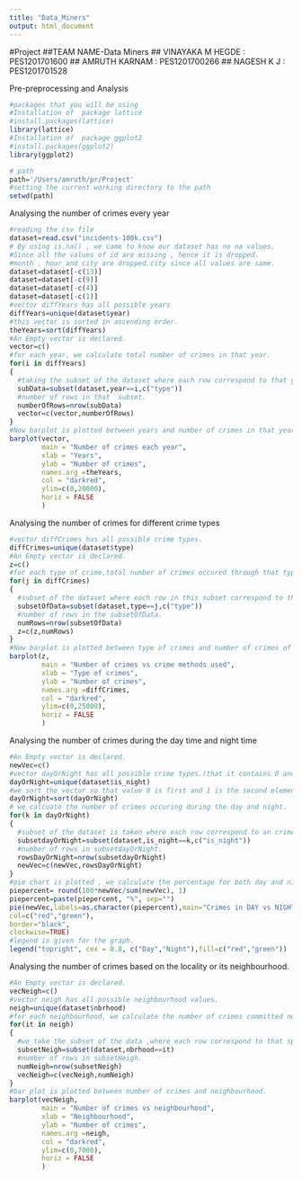 ```yaml
---
title: "Data_Miners"
output: html_document
---
```

#Project
##TEAM NAME-Data Miners
## VINAYAKA M HEGDE  : PES1201701600
## AMRUTH KARNAM : PES1201700266
## NAGESH K J : PES1201701528

<h> Pre-preprocessing  and Analysis</h>
```r
#packages that you will be using
#Installation of  package lattice
#install.packages(lattice)
library(lattice)
#Installation of  package ggplot2
#install.packages(ggplot2)
library(ggplot2)
```



```r
# path 
path='/Users/amruth/pr/Project'
#setting the current working directory to the path
setwd(path)
```
<p> Analysing the number of crimes every year</p>

```r
#reading the csv file
dataset=read.csv("incidents-100k.csv")
# By using is.na() , we came to know our dataset has no na values.
#Since all the values of id are missing , hence it is dropped.
#month , hour and city are dropped.city since all values are same.
dataset=dataset[-c(13)]
dataset=dataset[-c(9)]
dataset=dataset[-c(4)]
dataset=dataset[-c(1)]
#vector diffYears has all possible years
diffYears=unique(dataset$year)
#this vector is sorted in ascending order.
theYears=sort(diffYears)
#An Empty vector is declared.
vector=c()
#for each year, we calculate total number of crimes in that year.
for(i in diffYears)
{
  #taking the subset of the dataset where each row correspond to that year.
  subData=subset(dataset,year==i,c("type"))
  #number of rows in that  subset.
  numberOfRows=nrow(subData)
  vector=c(vector,numberOfRows)
}
#Now barplot is plotted between years and number of crimes in that year.
barplot(vector,
        main = "Number of crimes each year",
        xlab = "Years",
        ylab = "Number of crimes",
        names.arg =theYears,
        col = "darkred",
        ylim=c(0,20000),
        horiz = FALSE
        )
```

<p> Analysing the number of crimes for different crime types</p>
```r
#vector diffCrimes has all possible crime types.
diffCrimes=unique(dataset$type)
#An Empty vector is declared.
z=c()
#for each type of crime,total number of crimes occured through that type.
for(j in diffCrimes)
{
  #subset of the dataset where each row in this subset correspond to that specific type.
  subsetOfData=subset(dataset,type==j,c("type"))
  #number of rows in the subsetOfData.
  numRows=nrow(subsetOfData)
  z=c(z,numRows)
}
#Now barplot is plotted between type of crimes and number of crimes of that specific type.
barplot(z,
        main = "Number of crimes vs crime methods used",
        xlab = "Type of crimes",
        ylab = "Number of crimes",
        names.arg =diffCrimes,
        col = "darkred",
        ylim=c(0,25000),
        horiz = FALSE
        )
```
<p> Analysing the number of crimes during the day time  and night time</p>
```r
#An Empty vector is declared.
newVec=c()
#vector dayOrNight has all possible crime types.(that it contains 0 and 1 in the vector)
dayOrNight=unique(dataset$is_night)
#we sort the vector so that value 0 is first and 1 is the second element in the array.
dayOrNight=sort(dayOrNight)
# we calcuate the number of crimes occuring during the day and night.
for(k in dayOrNight)
{
  #subset of the dataset is taken where each row correspond to an crime committed during that time.
  subsetdayOrNight=subset(dataset,is_night==k,c("is_night"))
  #number of rows in subsetdayOrNight.
  rowsDayOrNight=nrow(subsetdayOrNight)
  newVec=c(newVec,rowsDayOrNight)
}
#pie chart is plotted , we calculate the percentage for both day and night are calculated and indicated.
piepercent= round(100*newVec/sum(newVec), 1)
piepercent=paste(piepercent, "%", sep="")
pie(newVec,labels=as.character(piepercent),main="Crimes in DAY vs NIGHT",
col=c("red","green"),
border="black",
clockwise=TRUE)
#legend is given for the graph.
legend("topright", cex = 0.8, c("Day","Night"),fill=c("red","green"))
```
<p> Analysing  the number of crimes based on the locality or its neighbourhood.</p>

```r
#An Empty vector is declared.
vecNeigh=c()
#vector neigh has all possible neighbourhood values.
neigh=unique(dataset$nbrhood)
#for each neighbourhood, we calculate the number of crimes committed near that neighbourhood.
for(it in neigh)
{
  #we take the subset of the data ,where each row correspond to that specific neighbourhood.
  subsetNeigh=subset(dataset,nbrhood==it)
  #number of rows in subsetNeigh.
  numNeigh=nrow(subsetNeigh)
  vecNeigh=c(vecNeigh,numNeigh)
}
#bar plot is plotted between number of crimes and neighbourhood.
barplot(vecNeigh,
        main = "Number of crimes vs neighbourhood",
        xlab = "Neighbourhood",
        ylab = "Number of crimes",
        names.arg =neigh,
        col = "darkred",
        ylim=c(0,7000),
        horiz = FALSE
        )
```

